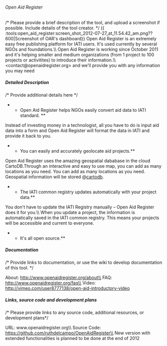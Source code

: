 ====== Open Aid Register ======
/* Please provide a brief description of the tool, and upload a screenshot if possible. Include details of the tool creator. */
{{ :tools:open_aid_register:screen_shot_2012-07-27_at_11.54.42_am.png??600|Screenshot of OAR's dashboard}}
Open Aid Register is an extremely easy free publishing platform for IATI users. It's used currently by several NGOs and foundations.\\ 
Open Aid Register is working since October 2011 and it's helping smaller and medium organizations (from 1 project to 100 projects or activitites) to introduce their information.\\ 
<contact@openaidregister.org> and we'll provide you with any information you may need
===== Detailed Description =====
/* Provide additional details here */

**Open Aid Register helps NGOs easily convert aid data to IATI standard. **
Instead of investing money in a technologist, all you have to do is input aid data into a form and Open Aid Register will format the data in IATI and provide it back to you.

**You can easily and accurately geolocate aid projects.** 
Open Aid Register uses the amazing geospatial dababase in the cloud CartoDB.Through an interactive and easy to use map, you can add as many locations as you need. You can add as many locations as you need. Geospatial information will be stored @[[http://cartodb.com|cartodb]]. 

**The IATI common registry updates automatically with your project data.**
You don't have to update the IATI Registry manually – Open Aid Register does it for you.\\ When you update a project, the information is automatically saved in the IATI common registry. This means your projects will be accessible and current to everyone. 

**It's all open source.** 

===== Documentation =====
/* Provide links to documentation, or use the wiki to develop documentation of this tool. */

About: http://www.openaidregister.org/about\\ FAQ: http://www.openaidregister.org/faq\\ Video: http://vimeo.com/user8777138/open-aid-introductory-video



===== Links, source code and development plans =====
/* Please provide links to any source code, additional resources, or development plans*/

URL: www.openaidregister.org\\ 
Source Code: https://github.com/ruthdelcampo/OpenAidRegister\\ 
New version with extended functionalities is planned to be done at the end of 2012